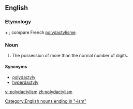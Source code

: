 ==English==

===Etymology===
{{AGr.}} {{term|πολύς|sc=Polytonic|tr=poly||many}} + {{term|δάκτυλος|sc=Polytonic|tr=daktylos||finger}}; compare French [[polydactylisme]].

===Noun===
{{en-noun}}

# {{anatomy}} The possession of more than the normal number of digits.

[[Category:English nouns ending in "-ism"]]

====Synonyms====
*[[polydactyly]]
*[[hyperdactyly]]

[[vi:polydactylism]]
[[zh:polydactylism]]